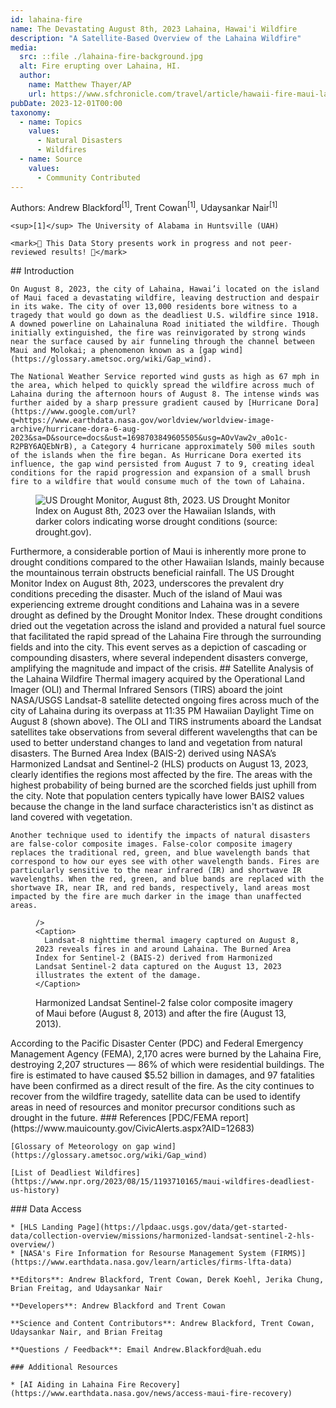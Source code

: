 ---
id: lahaina-fire
name: The Devastating August 8th, 2023 Lahaina, Hawai'i Wildfire
description: "A Satellite-Based Overview of the Lahaina Wildfire"
media:
  src: ::file ./lahaina-fire-background.jpg
  alt: Fire erupting over Lahaina, HI.
  author:
    name: Matthew Thayer/AP
    url: https://www.sfchronicle.com/travel/article/hawaii-fire-maui-lahaina-18289213.php
pubDate: 2023-12-01T00:00
taxonomy:
  - name: Topics
    values:
      - Natural Disasters
      - Wildfires
  - name: Source
    values:
      - Community Contributed
---

<Block>
  <Prose>
    Authors: Andrew Blackford<sup>[1]</sup>, Trent Cowan<sup>[1]</sup>, Udaysankar Nair<sup>[1]</sup>
    
    <sup>[1]</sup> The University of Alabama in Huntsville (UAH)

    <mark>🚧 This Data Story presents work in progress and not peer-reviewed results! 🚧</mark>
    
  </Prose>
</Block>

<Block>
  <Prose>
    ## Introduction
    
    On August 8, 2023, the city of Lahaina, Hawai’i located on the island of Maui faced a devastating wildfire, leaving destruction and despair in its wake. The city of over 13,000 residents bore witness to a tragedy that would go down as the deadliest U.S. wildfire since 1918. A downed powerline on Lahainaluna Road initiated the wildfire. Though initially extinguished, the fire was reinvigorated by strong winds near the surface caused by air funneling through the channel between Maui and Molokai; a phenomenon known as a [gap wind](https://glossary.ametsoc.org/wiki/Gap_wind).

    The National Weather Service reported wind gusts as high as 67 mph in the area, which helped to quickly spread the wildfire across much of Lahaina during the afternoon hours of August 8. The intense winds was further aided by a sharp pressure gradient caused by [Hurricane Dora](https://www.google.com/url?q=https://www.earthdata.nasa.gov/worldview/worldview-image-archive/hurricane-dora-6-aug-2023&sa=D&source=docs&ust=1698703849605505&usg=AOvVaw2v_a0o1c-R2PBY6AQEbNrB), a Category 4 hurricane approximately 500 miles south of the islands when the fire began. As Hurricane Dora exerted its influence, the gap wind persisted from August 7 to 9, creating ideal conditions for the rapid progression and expansion of a small brush fire to a wildfire that would consume much of the town of Lahaina.
  </Prose>
</Block>

<Block>
  <Figure>
    <Image
      src={new URL('./lahaina-fire-drought-monitor.jpg', import.meta.url).href}
      alt='US Drought Monitor, August 8th, 2023.'
      align='left'
    />
    <Caption>
      US Drought Monitor Index on August 8th, 2023 over the Hawaiian Islands, with darker colors indicating worse drought conditions (source: drought.gov).
    </Caption>
  </Figure>

  <Prose>
    Furthermore, a considerable portion of Maui is inherently more prone to drought conditions compared to the other Hawaiian Islands, mainly because the mountainous terrain obstructs beneficial rainfall. The US Drought Monitor Index on August 8th, 2023, underscores the prevalent dry conditions preceding the disaster. Much of the island of Maui was experiencing extreme drought conditions and Lahaina was in a severe drought as defined by the Drought Monitor Index. These drought conditions dried out the vegetation across the island and provided a natural fuel source that facilitated the rapid spread of the Lahaina Fire through the surrounding fields and into the city. This event serves as a depiction of cascading or compounding disasters, where several independent disasters converge, amplifying the magnitude and impact of the crisis.
  </Prose>
</Block>

<Block>
  <Prose>
    ## Satellite Analysis of the Lahaina Wildfire
    Thermal imagery acquired by the Operational Land Imager (OLI) and Thermal Infrared Sensors (TIRS) aboard the joint NASA/USGS Landsat-8 satellite detected ongoing fires across much of the city of Lahaina during its overpass at 11:35 PM Hawaiian Daylight Time on August 8 (shown above). The OLI and TIRS instruments aboard the Landsat satellites take observations from several different wavelengths that can be used to better understand changes to land and vegetation from natural disasters. The Burned Area Index (BAIS-2) derived using NASA’s Harmonized Landsat and Sentinel-2 (HLS) products on August 13, 2023, clearly identifies the regions most affected by the fire. The areas with the highest probability of being burned are the scorched fields just uphill from the city. Note that population centers typically have lower BAIS2 values because the change in the land surface characteristics isn't as distinct as land covered with vegetation.

    Another technique used to identify the impacts of natural disasters are false-color composite images. False-color composite imagery replaces the traditional red, green, and blue wavelength bands that correspond to how our eyes see with other wavelength bands. Fires are particularly sensitive to the near infrared (IR) and shortwave IR wavelengths. When the red, green, and blue bands are replaced with the shortwave IR, near IR, and red bands, respectively, land areas most impacted by the fire are much darker in the image than unaffected areas. 
  </Prose>

  <Figure>
    <Map
      datasetId='lahaina-fire'
      layerId='landsat-nighttime-thermal'
      dateTime='2023-08-08'
      compareDateTime='2023-08-13'

    />
    <Caption>
      Landsat-8 nighttime thermal imagery captured on August 8, 2023 reveals fires in and around Lahaina. The Burned Area Index for Sentinel-2 (BAIS-2) derived from Harmonized Landsat Sentinel-2 data captured on the August 13, 2023 illustrates the extent of the damage.
    </Caption>
  </Figure>
</Block>

<Block>
  <Figure>
    <Map
      center={[-156.68108, 20.88130]}
      zoom={12}
      datasetId='lahaina-fire'
      layerId='swir-falsecolor-composite'
      dateTime='2023-08-08'
      compareDateTime='2023-08-13'
    />
    <Caption>
      Harmonized Landsat Sentinel-2 false color composite imagery of Maui before (August 8, 2013) and after the fire (August 13, 2013).
    </Caption>
  </Figure>
</Block>

<Block>
  <Prose>
    According to the Pacific Disaster Center (PDC) and Federal Emergency Management Agency (FEMA), 2,170 acres were burned by the Lahaina Fire, destroying 2,207 structures — 86% of which were residential buildings. The fire is estimated to have caused $5.52 billion in damages, and 97 fatalities have been confirmed as a direct result of the fire. As the city continues to recover from the wildfire tragedy, satellite data can be used to identify areas in need of resources and monitor precursor conditions such as drought in the future.
  </Prose>
</Block>

<Block>
  <Prose>
    ### References
    [PDC/FEMA report](https://www.mauicounty.gov/CivicAlerts.aspx?AID=12683)
    
    [Glossary of Meteorology on gap wind](https://glossary.ametsoc.org/wiki/Gap_wind)

    [List of Deadliest Wildfires](https://www.npr.org/2023/08/15/1193710165/maui-wildfires-deadliest-us-history)

  </Prose>
</Block>

<Block>
  <Prose>
    ### Data Access

    * [HLS Landing Page](https://lpdaac.usgs.gov/data/get-started-data/collection-overview/missions/harmonized-landsat-sentinel-2-hls-overview/)
    * [NASA's Fire Information for Resourse Management System (FIRMS)](https://www.earthdata.nasa.gov/learn/articles/firms-lfta-data)

  </Prose>
</Block>

<Block>
  <Prose>

    **Editors**: Andrew Blackford, Trent Cowan, Derek Koehl, Jerika Chung, Brian Freitag, and Udaysankar Nair

    **Developers**: Andrew Blackford and Trent Cowan

    **Science and Content Contributors**: Andrew Blackford, Trent Cowan, Udaysankar Nair, and Brian Freitag

    **Questions / Feedback**: Email Andrew.Blackford@uah.edu

    ### Additional Resources

    * [AI Aiding in Lahaina Fire Recovery](https://www.earthdata.nasa.gov/news/access-maui-fire-recovery)

  </Prose>
</Block>

